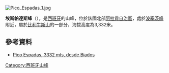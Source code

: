 [[Image:Pico_Espadas_1.jpg|right]]
{{Coord|42|39|3|N|0|25|40|E|display=title}}

'''埃斯帕達斯峰'''（{{lang-es|Pico Espadas}}），是[[西班牙|西班牙]]的山峰，位於該國北部[[阿拉貢自治區|阿拉貢自治區]]，處於[[波塞茨峰|波塞茨峰]]附近，屬於[[比利牛斯山|比利牛斯山]]的一部分，海拔高度為3,332米。

==參考資料==
*[http://www.lehenengobidaia.com/pagina2/Espadas.html Pico Espadas, 3332 mts, desde Biados] {{Wayback|url=http://www.lehenengobidaia.com/pagina2/Espadas.html |date=20160303233857 }}

{{Spain-geo-stub}}
[[Category:西班牙山峰|Category:西班牙山峰]]